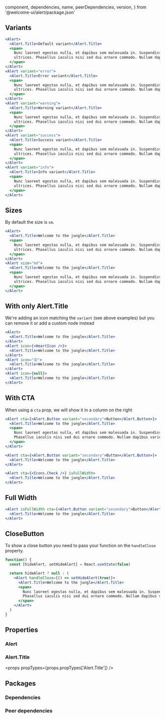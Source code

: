 
  component,
  dependencies,
  name,
  peerDependencies,
  version,
} from '@welcome-ui/alert/package.json'

<showcase
  version={version}
  name={name}
  component={component}
  description="Allows user to display a short, important message to get attention."
/>

## Variants

```jsx
<Alert>
  <Alert.Title>Default variant</Alert.Title>
  <span>
    Nunc laoreet egestas nulla, et dapibus sem malesuada in. Suspendisse eleifend accumsan
    ultrices. Phasellus iaculis nisi sed dui ornare commodo. Nullam dapibus varius nibh a ornare.
  </span>
</Alert>
<Alert variant="error">
  <Alert.Title>Error variant</Alert.Title>
  <span>
    Nunc laoreet egestas nulla, et dapibus sem malesuada in. Suspendisse eleifend accumsan
    ultrices. Phasellus iaculis nisi sed dui ornare commodo. Nullam dapibus varius nibh a ornare.
  </span>
</Alert>
<Alert variant="warning">
  <Alert.Title>Warning variant</Alert.Title>
  <span>
    Nunc laoreet egestas nulla, et dapibus sem malesuada in. Suspendisse eleifend accumsan
    ultrices. Phasellus iaculis nisi sed dui ornare commodo. Nullam dapibus varius nibh a ornare.
  </span>
</Alert>
<Alert variant="success">
  <Alert.Title>Success variant</Alert.Title>
  <span>
    Nunc laoreet egestas nulla, et dapibus sem malesuada in. Suspendisse eleifend accumsan
    ultrices. Phasellus iaculis nisi sed dui ornare commodo. Nullam dapibus varius nibh a ornare.
  </span>
</Alert>
<Alert variant="info">
  <Alert.Title>Info variant</Alert.Title>
  <span>
    Nunc laoreet egestas nulla, et dapibus sem malesuada in. Suspendisse eleifend accumsan
    ultrices. Phasellus iaculis nisi sed dui ornare commodo. Nullam dapibus varius nibh a ornare.
  </span>
</Alert>
```

## Sizes

By default the size is `sm`.

```jsx
<Alert>
  <Alert.Title>Welcome to the jungle</Alert.Title>
  <span>
    Nunc laoreet egestas nulla, et dapibus sem malesuada in. Suspendisse eleifend accumsan
    ultrices. Phasellus iaculis nisi sed dui ornare commodo. Nullam dapibus varius nibh a ornare.
  </span>
</Alert>
<Alert size="md">
  <Alert.Title>Welcome to the jungle</Alert.Title>
  <span>
    Nunc laoreet egestas nulla, et dapibus sem malesuada in. Suspendisse eleifend accumsan
    ultrices. Phasellus iaculis nisi sed dui ornare commodo. Nullam dapibus varius nibh a ornare.
  </span>
</Alert>
```

## With only Alert.Title

We're adding an icon matching the `variant` (see above examples) but you can remove it or add a custom node instead

```jsx
<Alert>
  <Alert.Title>Welcome to the jungle</Alert.Title>
</Alert>
<Alert icon={<HeartIcon />}>
  <Alert.Title>Welcome to the jungle</Alert.Title>
</Alert>
<Alert icon="😵">
  <Alert.Title>Welcome to the jungle</Alert.Title>
</Alert>
<Alert icon={null}>
  <Alert.Title>Welcome to the jungle</Alert.Title>
</Alert>
```

## With CTA

When using a `cta` prop, we will show it in a column on the right

```jsx
<Alert cta={<Alert.Button variant="secondary">Button</Alert.Button>}>
  <Alert.Title>Welcome to the jungle</Alert.Title>
  <span>
    Nunc laoreet egestas nulla, et dapibus sem malesuada in. Suspendisse eleifend accumsan ultrices.
    Phasellus iaculis nisi sed dui ornare commodo. Nullam dapibus varius nibh a ornare.
  </span>
</Alert>
```

```jsx
<Alert cta={<Alert.Button variant="secondary">Button</Alert.Button>}>
  <Alert.Title>Welcome to the jungle</Alert.Title>
</Alert>
```

```jsx
<Alert cta={<Icons.Check />} isFullWidth>
  <Alert.Title>Welcome to the jungle</Alert.Title>
</Alert>
```

## Full Width

```jsx
<Alert isFullWidth cta={<Alert.Button variant="secondary">Button</Alert.Button>}>
  <Alert.Title>Welcome to the jungle</Alert.Title>
</Alert>
```

## CloseButton

To show a close button you need to pass your function on the `handleClose` property.

```jsx
function() {
  const [hideAlert, setHideAlert] = React.useState(false)

  return hideAlert ? null : (
    <Alert handleClose={() => setHideAlert(true)}>
      <Alert.Title>Welcome to the jungle</Alert.Title>
      <span>
        Nunc laoreet egestas nulla, et dapibus sem malesuada in. Suspendisse eleifend accumsan ultrices.
        Phasellus iaculis nisi sed dui ornare commodo. Nullam dapibus varius nibh a ornare.
      </span>
    </Alert>
  )
}
```

## Properties

### Alert

<props propTypes={props.propTypes.Alert} />

### Alert.Title

<props propTypes={props.propTypes['Alert.Title']} />

## Packages

### Dependencies

<dependencies dependencies={dependencies} />

### Peer dependencies

<dependencies dependencies={peerDependencies} />

<pagination />
